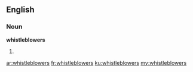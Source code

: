 ==English==

===Noun===
'''whistleblowers'''

# {{plural of|[[whistleblower]]}}

[[ar:whistleblowers]]
[[fr:whistleblowers]]
[[ku:whistleblowers]]
[[my:whistleblowers]]